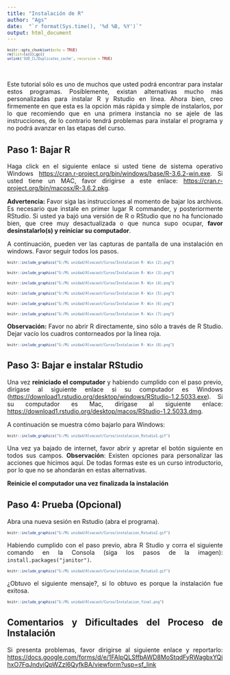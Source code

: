 ```yaml
---
title: "Instalación de R"
author: "Ags"
date:  "`r format(Sys.time(), '%d %B, %Y')`"
output: html_document
---
```


<style>
le type="text/css">
.tablelines table, .tablelines td, .tablelines th {
        border: 1px solid black;
        }
.centrado {
    text-align: center;
}
.table.center {
    margin-left:auto; 
    margin-right:auto;
  }
.table_wrapper{
    display: block;
    overflow-x: auto;
    white-space: nowrap;
}
code.r{
  font-size: 8px;
}
body{ /* Normal  */
      text-align: justify;
  }
</style>

```r
knitr::opts_chunk$set(echo = TRUE)
rm(list=ls());gc()
unlink('SUD_CL/Duplicates_cache', recursive = TRUE)
```
&nbsp;
<br>

Este tutorial sólo es uno de muchos que usted podrá encontrar para instalar estos programas. Posiblemente, existan alternativas mucho más personalizadas para instalar R y Rstudio en línea. Ahora bien, creo firmemente en que esta es la opción más rápida y simple de instalarlos, por lo que recomiendo que en una primera instancia no se ajele de las instrucciones, de lo contrario tendrá problemas para instalar el programa y no podrá avanzar en las etapas del curso.

## Paso 1: Bajar R

Haga click en el siguiente enlace si usted tiene de sistema operativo Windows <https://cran.r-project.org/bin/windows/base/R-3.6.2-win.exe>. Si usted tiene un MAC, favor dirigirse a este enlace: <https://cran.r-project.org/bin/macosx/R-3.6.2.pkg>.

**Advertencia:** Favor siga las instrucciones al momento de bajar los archivos. Es necesario que instale en primer lugar R commander, y posteriormente RStudio. Si usted ya bajó una versión de R o RStudio que no ha funcionado bien, que cree muy desactualizada o que nunca supo ocupar, **favor desinstalarlo(s) y reiniciar su computador**.

A continuación, pueden ver las capturas de pantalla de una instalación en windows. Favor seguir todos los pasos.


```r
knitr::include_graphics("G:/Mi unidad/Alvacast/Curso/Instalacion R- Win (2).png")
```

```r
knitr::include_graphics("G:/Mi unidad/Alvacast/Curso/Instalacion R- Win (3).png")
```


```r
knitr::include_graphics("G:/Mi unidad/Alvacast/Curso/Instalacion R- Win (4).png")
```

```r
knitr::include_graphics("G:/Mi unidad/Alvacast/Curso/Instalacion R- Win (5).png")
```

```r
knitr::include_graphics("G:/Mi unidad/Alvacast/Curso/Instalacion R- Win (6).png")
```

```r
knitr::include_graphics("G:/Mi unidad/Alvacast/Curso/Instalacion R- Win (7).png")
```

**Observación:** Favor no abrir R directamente, sino sólo a través de R Studio. Dejar vacío los cuadros contorneados por la línea roja.

```r
knitr::include_graphics("G:/Mi unidad/Alvacast/Curso/Instalacion R- Win (8).png")
```


## Paso 3: Bajar e instalar RStudio

Una vez **reiniciado el computador** y habiendo cumplido con el paso previo, dirígase al siguiente enlace si su computador es Windows (<https://download1.rstudio.org/desktop/windows/RStudio-1.2.5033.exe>). Si su computador es Mac, dirígase al siguiente enlace: <https://download1.rstudio.org/desktop/macos/RStudio-1.2.5033.dmg>.

A continuación se muestra cómo bajarlo para Windows:

```r
knitr::include_graphics("G:/Mi unidad/Alvacast/Curso/instalacion_Rstudio1.gif")
```

Una vez ya bajado de internet, favor abrir y apretar el botón siguiente en todos sus campos. **Observación**: Existen opciones para personalizar las acciones que hicimos aquí. De todas formas este es un curso introductorio, por lo que no se ahondarán en estas alternativas.

 **Reinicie el computador una vez finalizada la instalación**
 
## Paso 4: Prueba (Opcional)

Abra una nueva sesión en Rstudio (abra el programa).

```r
knitr::include_graphics("G:/Mi unidad/Alvacast/Curso/instalacion_Rstudio2.gif")
```

Habiendo cumplido con el paso previo, abra R Studio y corra el siguiente comando en la Consola (siga los pasos de la imagen): `install.packages("janitor")`.

```r
knitr::include_graphics("G:/Mi unidad/Alvacast/Curso/instalacion_Rstudio3.gif")
```

¿Obtuvo el siguiente mensaje?, si lo obtuvo es porque la instalación fue exitosa.

```r
knitr::include_graphics("G:/Mi unidad/Alvacast/Curso/Instalacion_final.png")
```

## Comentarios y Dificultades del Proceso de Instalación

Si presenta problemas, favor dirigirse al siguiente enlace y reportarlo:
<https://docs.google.com/forms/d/e/1FAIpQLSffbAWD8MoStqdFyRWagbxYQihxO7FqJndyiQpWZzI6QyfkBA/viewform?usp=sf_link>

